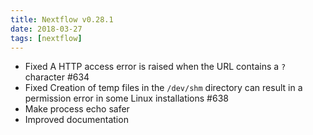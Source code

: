 ```yaml
---
title: Nextflow v0.28.1
date: 2018-03-27
tags: [nextflow]
---
```


- Fixed A HTTP access error is raised when the URL contains a `?` character #634
- Fixed Creation of temp files in the `/dev/shm` directory can result in a permission
  error in some Linux installations #638
- Make process echo safer
- Improved documentation
